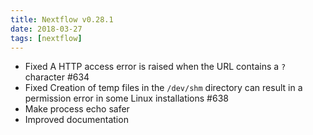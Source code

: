 ```yaml
---
title: Nextflow v0.28.1
date: 2018-03-27
tags: [nextflow]
---
```


- Fixed A HTTP access error is raised when the URL contains a `?` character #634
- Fixed Creation of temp files in the `/dev/shm` directory can result in a permission
  error in some Linux installations #638
- Make process echo safer
- Improved documentation
